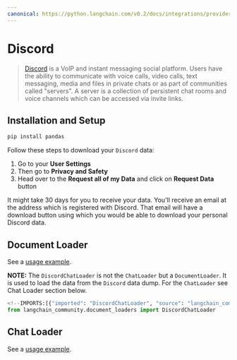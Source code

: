 ```yaml
---
canonical: https://python.langchain.com/v0.2/docs/integrations/providers/discord/
---
```


# Discord

>[Discord](https://discord.com/) is a VoIP and instant messaging social platform. Users have the ability to communicate 
> with voice calls, video calls, text messaging, media and files in private chats or as part of communities called 
> "servers". A server is a collection of persistent chat rooms and voice channels which can be accessed via invite links.

## Installation and Setup

```bash
pip install pandas
```

Follow these steps to download your `Discord` data:

1. Go to your **User Settings**
2. Then go to **Privacy and Safety**
3. Head over to the **Request all of my Data** and click on **Request Data** button

It might take 30 days for you to receive your data. You'll receive an email at the address which is registered 
with Discord. That email will have a download button using which you would be able to download your personal Discord data.


## Document Loader

See a [usage example](/docs/integrations/document_loaders/discord).

**NOTE:** The  `DiscordChatLoader` is not the `ChatLoader` but a `DocumentLoader`. 
It is used to load the data from the `Discord` data dump.
For the `ChatLoader` see Chat Loader section below.

```python
<!--IMPORTS:[{"imported": "DiscordChatLoader", "source": "langchain_community.document_loaders", "docs": "https://api.python.langchain.com/en/latest/document_loaders/langchain_community.document_loaders.discord.DiscordChatLoader.html", "title": "Discord"}]-->
from langchain_community.document_loaders import DiscordChatLoader
```

## Chat Loader

See a [usage example](/docs/integrations/chat_loaders/discord).